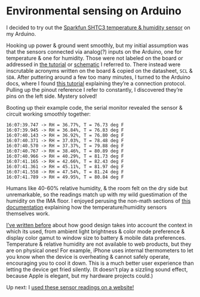 # Environmental sensing on Arduino

I decided to try out the [Sparkfun SHTC3 temperature & humidity sensor](https://www.sparkfun.com/products/16467) on my Arduino.

Hooking up power & ground went smoothly, but my initial assumption was that the sensors connected via analog(?) inputs on the Arduino, one for temperature & one for humidity. Those were not labeled on the board or addressed in [the tutorial](https://learn.sparkfun.com/tutorials/sparkfun-humidity-sensor-breakout---shtc3-qwiic-hookup-guide) or [schematic](https://cdn.sparkfun.com/assets/8/7/2/5/2/SparkFun_Qwiic_Humidity_Temperature_SHTC3_Schematic.pdf) I referred to. There instead were inscrutable acronyms written on the board & copied on the datasheet, `SCL` & `SDA`. After puttering around a few too many minutes, I turned to the Arduino docs, where I found [this tutorial](https://docs.arduino.cc/tutorials/nano-33-iot/i2c) explaining they’re a connection protocol. Pulling up the pinout reference I refer to constantly, I discovered they’re pins on the left side. Mystery solved!

Booting up their example code, the serial monitor revealed the sensor & circuit working smoothly together:

```
16:07:39.747 -> RH = 36.77%, T = 76.73 deg F
16:07:39.945 -> RH = 36.84%, T = 76.83 deg F
16:07:40.143 -> RH = 36.92%, T = 76.80 deg F
16:07:40.371 -> RH = 37.03%, T = 78.48 deg F
16:07:40.570 -> RH = 37.37%, T = 79.88 deg F
16:07:40.767 -> RH = 38.46%, T = 80.89 deg F
16:07:40.966 -> RH = 40.29%, T = 81.73 deg F
16:07:41.165 -> RH = 42.66%, T = 82.43 deg F
16:07:41.361 -> RH = 45.11%, T = 81.97 deg F
16:07:41.558 -> RH = 47.54%, T = 81.24 deg F
16:07:41.789 -> RH = 49.95%, T = 80.84 deg F
```

Humans like 40-60% relative humidity, & the room felt on the dry side but unremarkable, so the readings match up with my wild guestimation of the humidity on the IMA floor. I enjoyed perusing the non-math sections of [this documentation](https://sensirion.com/media/documents/8AB2AD38/61642ADD/Sensirion_AppNotes_Humidity_Sensors_Introduction_to_Relative_Humidit.pdf) explaining how the temperature/humidity sensors themselves work.

[I’ve written before](https://notebook.lachlanjc.com/2021-08-23_priotize_optimization_axes_on_the_web) about how good design takes into account the context in which its used, from ambient light brightness & color mode preference & display color gamut to window size to battery & mobile data preferences. Temperature & relative humidity are not available to web products, but they are on physical ones! For example, iPhone uses internal thermometers to let you know when the device is overheating & cannot safely operate, encouraging you to cool it down. This is a much better user experience than letting the device get fried silently. (It doesn’t play a sizzling sound effect, because Apple is elegant, but my hardware projects could.)

Up next: I [used these sensor readings on a website!](/2022-10-13_pcomp_connecting_arduino_to_p5)
